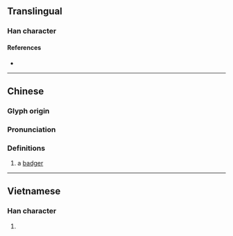 {{character info/new}}
{{also|貛}}
==Translingual==

===Han character===
{{Han char|rn=94|rad=犬|as=18|sn=21|four=44214|canj=KHTRG|ids=⿰犭雚}}

====References====
* {{Han ref|kx=0721.210|dkj=20798|dj=1133.160|hdz=21378.030|uh=737E|ud=29566|bh=F5DD|bd=62941}}

----

==Chinese==
{{zh-forms}}

===Glyph origin===
{{Han etym}}

===Pronunciation===
{{zh-pron
|m=huān
|c=fun1
|h=pfs=fôn
|md=
|mn=
|w=
|mc=y
|oc=y
|cat=n
}}

===Definitions===
{{zh-hanzi}}

# a [[badger]] {{gloss|mammal}}

{{zh-cat|Mustelids}}

----

==Vietnamese==

===Han character===
{{vi-hantu|[[hoan]]|rs=犬18}}

# {{defn|lang=vi|sort=犬18}}